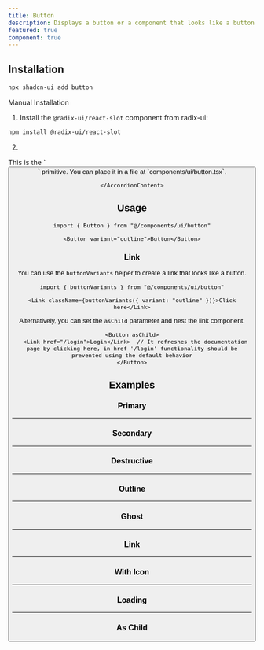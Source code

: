 ```yaml
---
title: Button
description: Displays a button or a component that looks like a button.
featured: true
component: true
---
```


<ComponentExample src="/components/examples/button/demo.tsx">
  <ButtonDemo />
</ComponentExample>

## Installation

```bash
npx shadcn-ui add button
```

<Accordion type="single" collapsible>
  <AccordionItem value="manual-installation">
    <AccordionTrigger>Manual Installation</AccordionTrigger>
    <AccordionContent>

1. Install the `@radix-ui/react-slot` component from radix-ui:

```bash
npm install @radix-ui/react-slot
```

2.

<ComponentSource src="/components/ui/button.tsx" />

<Callout>
  This is the `<Button />` primitive. You can place it in a file at
  `components/ui/button.tsx`.
</Callout>

    </AccordionContent>

  </AccordionItem>
</Accordion>

## Usage

```tsx
import { Button } from "@/components/ui/button"
```

```tsx
<Button variant="outline">Button</Button>
```

### Link

You can use the `buttonVariants` helper to create a link that looks like a button.

```tsx
import { buttonVariants } from "@/components/ui/button"
```

```tsx
<Link className={buttonVariants({ variant: "outline" })}>Click here</Link>
```

Alternatively, you can set the `asChild` parameter and nest the link component.

```tsx
<Button asChild>
  <Link href="/login">Login</Link>  // It refreshes the documentation page by clicking here, in href '/login' functionality should be prevented using the default behavior
</Button>
```


## Examples

### Primary

<ComponentExample src="/components/examples/button/demo.tsx">
  <ButtonDemo />
</ComponentExample>

---

### Secondary

<ComponentExample src="/components/examples/button/secondary.tsx">
  <ButtonSecondary />
</ComponentExample>

---

### Destructive

<ComponentExample src="/components/examples/button/destructive.tsx">
  <ButtonDestructive />
</ComponentExample>

---

### Outline

<ComponentExample src="/components/examples/button/outline.tsx">
  <ButtonOutline />
</ComponentExample>

---

### Ghost

<ComponentExample src="/components/examples/button/ghost.tsx">
  <ButtonGhost />
</ComponentExample>

---

### Link

<ComponentExample src="/components/examples/button/link.tsx">
  <ButtonLink />
</ComponentExample>

---

### With Icon

<ComponentExample src="/components/examples/button/with-icon.tsx">
  <ButtonWithIcon />
</ComponentExample>

---

### Loading

<ComponentExample src="/components/examples/button/loading.tsx">
  <ButtonLoading />
</ComponentExample>

---

### As Child

<ComponentExample src="/components/examples/button/as-child.tsx">
  <ButtonAsChild />
</ComponentExample>
